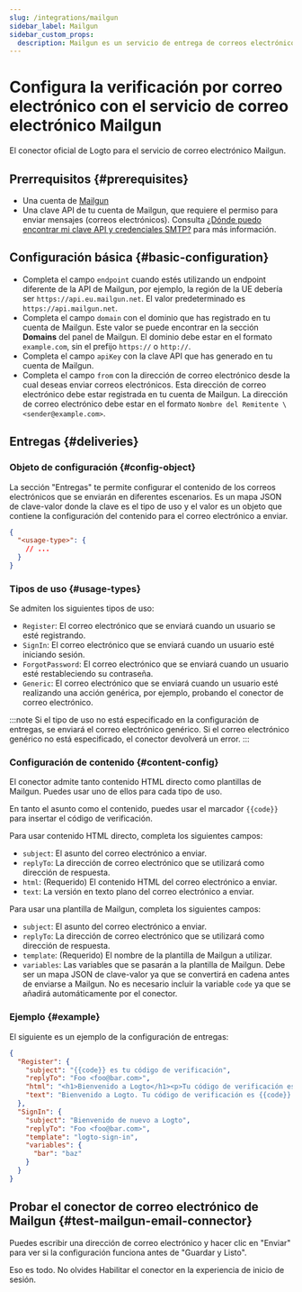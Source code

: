 ```yaml
---
slug: /integrations/mailgun
sidebar_label: Mailgun
sidebar_custom_props:
  description: Mailgun es un servicio de entrega de correos electrónicos para enviar, recibir y rastrear correos electrónicos.
---
```



# Configura la verificación por correo electrónico con el servicio de correo electrónico Mailgun

El conector oficial de Logto para el servicio de correo electrónico Mailgun.

<GuideTip />

## Prerrequisitos \{#prerequisites}

- Una cuenta de [Mailgun](https://www.mailgun.com/)
- Una clave API de tu cuenta de Mailgun, que requiere el permiso para enviar mensajes (correos electrónicos). Consulta [¿Dónde puedo encontrar mi clave API y credenciales SMTP?](https://help.mailgun.com/hc/en-us/articles/203380100-Where-Can-I-Find-My-API-Key-and-SMTP-Credentials-) para más información.

## Configuración básica \{#basic-configuration}

- Completa el campo `endpoint` cuando estés utilizando un endpoint diferente de la API de Mailgun, por ejemplo, la región de la UE debería ser `https://api.eu.mailgun.net`. El valor predeterminado es `https://api.mailgun.net`.
- Completa el campo `domain` con el dominio que has registrado en tu cuenta de Mailgun. Este valor se puede encontrar en la sección **Domains** del panel de Mailgun. El dominio debe estar en el formato `example.com`, sin el prefijo `https://` o `http://`.
- Completa el campo `apiKey` con la clave API que has generado en tu cuenta de Mailgun.
- Completa el campo `from` con la dirección de correo electrónico desde la cual deseas enviar correos electrónicos. Esta dirección de correo electrónico debe estar registrada en tu cuenta de Mailgun. La dirección de correo electrónico debe estar en el formato `Nombre del Remitente \<sender@example.com>`.

## Entregas \{#deliveries}

### Objeto de configuración \{#config-object}

La sección "Entregas" te permite configurar el contenido de los correos electrónicos que se enviarán en diferentes escenarios. Es un mapa JSON de clave-valor donde la clave es el tipo de uso y el valor es un objeto que contiene la configuración del contenido para el correo electrónico a enviar.

```json
{
  "<usage-type>": {
    // ...
  }
}
```

### Tipos de uso \{#usage-types}

Se admiten los siguientes tipos de uso:

- `Register`: El correo electrónico que se enviará cuando un usuario se esté registrando.
- `SignIn`: El correo electrónico que se enviará cuando un usuario esté iniciando sesión.
- `ForgotPassword`: El correo electrónico que se enviará cuando un usuario esté restableciendo su contraseña.
- `Generic`: El correo electrónico que se enviará cuando un usuario esté realizando una acción genérica, por ejemplo, probando el conector de correo electrónico.

:::note
Si el tipo de uso no está especificado en la configuración de entregas, se enviará el correo electrónico genérico. Si el correo electrónico genérico no está especificado, el conector devolverá un error.
:::

### Configuración de contenido \{#content-config}

El conector admite tanto contenido HTML directo como plantillas de Mailgun. Puedes usar uno de ellos para cada tipo de uso.

En tanto el asunto como el contenido, puedes usar el marcador `{{code}}` para insertar el código de verificación.

Para usar contenido HTML directo, completa los siguientes campos:

- `subject`: El asunto del correo electrónico a enviar.
- `replyTo`: La dirección de correo electrónico que se utilizará como dirección de respuesta.
- `html`: (Requerido) El contenido HTML del correo electrónico a enviar.
- `text`: La versión en texto plano del correo electrónico a enviar.

Para usar una plantilla de Mailgun, completa los siguientes campos:

- `subject`: El asunto del correo electrónico a enviar.
- `replyTo`: La dirección de correo electrónico que se utilizará como dirección de respuesta.
- `template`: (Requerido) El nombre de la plantilla de Mailgun a utilizar.
- `variables`: Las variables que se pasarán a la plantilla de Mailgun. Debe ser un mapa JSON de clave-valor ya que se convertirá en cadena antes de enviarse a Mailgun. No es necesario incluir la variable `code` ya que se añadirá automáticamente por el conector.

### Ejemplo \{#example}

El siguiente es un ejemplo de la configuración de entregas:

```json
{
  "Register": {
    "subject": "{{code}} es tu código de verificación",
    "replyTo": "Foo <foo@bar.com>",
    "html": "<h1>Bienvenido a Logto</h1><p>Tu código de verificación es {{code}}.</p>",
    "text": "Bienvenido a Logto. Tu código de verificación es {{code}}."
  },
  "SignIn": {
    "subject": "Bienvenido de nuevo a Logto",
    "replyTo": "Foo <foo@bar.com>",
    "template": "logto-sign-in",
    "variables": {
      "bar": "baz"
    }
  }
}
```

## Probar el conector de correo electrónico de Mailgun \{#test-mailgun-email-connector}

Puedes escribir una dirección de correo electrónico y hacer clic en "Enviar" para ver si la configuración funciona antes de "Guardar y Listo".

Eso es todo. No olvides <MainSiteUrl href="/connectors/email-connectors/#enable-email-address-for-end-user-flows">Habilitar el conector en la experiencia de inicio de sesión</MainSiteUrl>.
